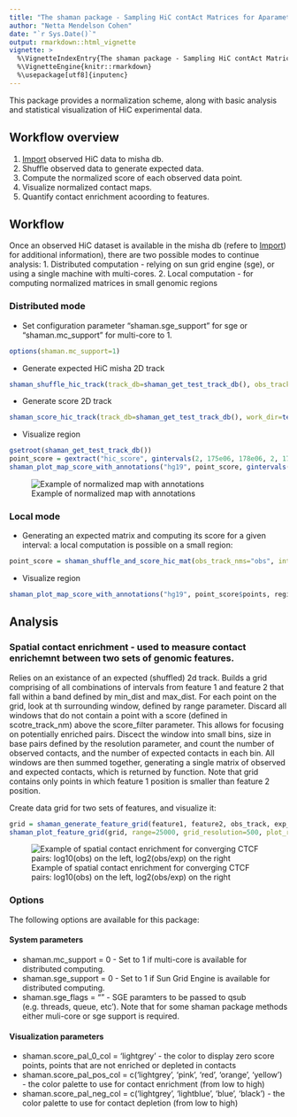 ```yaml
---
title: "The shaman package - Sampling HiC contAct Matrices for Aparametric Normalization"
author: "Netta Mendelson Cohen"
date: "`r Sys.Date()`"
output: rmarkdown::html_vignette
vignette: >
  %\VignetteIndexEntry{The shaman package - Sampling HiC contAct Matrices for Aparametric Normalization}
  %\VignetteEngine{knitr::rmarkdown}
  %\usepackage[utf8]{inputenc}
---
```


This package provides a normalization scheme, along with basic analysis and statistical visualization of HiC experimental data.

## Workflow overview
1. [Import](https://tanaylab.bitbucket.io/shaman/articles/import.html) observed HiC data to misha db.
2. Shuffle observed data to generate expected data.
3. Compute the normalized score of each observed data point.
4. Visualize normalized contact maps.
5. Quantify contact enrichment acoording to features.


## Workflow
Once an observed HiC dataset is available in the misha db (refere to  [Import](https://tanaylab.bitbucket.io/shaman/articles/import.html)) for additional information), there are two possible modes to continue analysis:
1. Distributed computation - relying on sun grid engine (sge), or using a single machine with multi-cores.
2. Local computation - for computing normalized matrices in small genomic regions

### Distributed mode 
- Set configuration parameter "shaman.sge_support" for sge or "shaman.mc_support" for multi-core to 1.
```r
options(shaman.mc_support=1)
```
- Generate expected HiC misha 2D track
```r
shaman_shuffle_hic_track(track_db=shaman_get_test_track_db(), obs_track_nm="hic_obs", work_dir=tempdir())
```
- Generate score 2D track 
```r
shaman_score_hic_track(track_db=shaman_get_test_track_db(), work_dir=tempdir(), score_track_nm="hic_score_new", obs_track_nms="hic_obs")
```
- Visualize region
```r
gsetroot(shaman_get_test_track_db())
point_score = gextract("hic_score", gintervals(2, 175e06, 178e06, 2, 175e06, 178e06), colnames="score")
shaman_plot_map_score_with_annotations("hg19", point_score, gintervals(2, 175e06, 178e06), misha_tracks=list("K562.k27ac", "rna-seq"), annotations=list("ctcf_forward", "ctcf_reverse"), a_colors=c("#4572A7", "#AA4643"))
```
![Example of normalized map with annotations](fig2.hoxd.example.png)

### Local mode
- Generating an expected matrix and computing its score for a given interval: a local computation is possible on a small region:
```r
point_score = shaman_shuffle_and_score_hic_mat(obs_track_nms="obs", interval=interval, work_dir="work_dir")
```
- Visualize region
```r
shaman_plot_map_score_with_annotations("hg19", point_score$points, region, misha_tracks=list("K56.k27ac", "rna-seq"), annotations=list("ctcf_pos", "ctcf_neg"), a_colors=c("#4572A7", "#AA4643"))
```
## Analysis
### Spatial contact enrichment - used to measure contact enrichemnt between two sets of genomic features.
Relies on an existance of an expected (shuffled) 2d track.
Builds a grid comprising of all combinations of intervals from feature 1 and feature 2 that fall within a band 
defined by min_dist and max_dist. For each point on the grid, look at th surrounding window, defined by range parameter. 
Discard all windows that do not contain a point with a score (defined in scotre_track_nm) above the score_filter parameter.
This allows for focusing on potentially enriched pairs. Discect the window into small bins, size in base pairs defined by 
the resolution parameter, and count the number of observed contacts, and the number of expected contacts in each bin.
All windows are then summed together, generating a single matrix of observed and expected contacts, which is returned by function.
Note that grid contains only points in which feature 1 position is smaller than feature 2 position.

Create data grid for two sets of features, and visualize it:
```r
grid = shaman_generate_feature_grid(feature1, feature2, obs_track, exp_track, range=25000, resolution=500)
shaman_plot_feature_grid(grid, range=25000, grid_resolution=500, plot_resolution=1000)
```
![Example of spatial contact enrichment for converging CTCF pairs: log10(obs) on the left, log2(obs/exp) on the right ](hic.K562.ela_k562.ctcf_neg.ctcf_pos.1k.png)


### Options
The following options are available for this package:

#### System parameters

* shaman.mc_support = 0 - Set to 1 if multi-core is available for distributed computing.
* shaman.sge_support = 0 - Set to 1 if Sun Grid Engine is available for distributed computing.
* shaman.sge_flags = ""  - SGE paramters to be passed to qsub (e.g. threads, queue, etc').
Note that for some shaman package methods either muli-core or sge support is required.

#### Visualization parameters

* shaman.score_pal_0_col = 'lightgrey' - the color to display zero score points, points that are not enriched or depleted in contacts
* shaman.score_pal_pos_col = c('lightgrey', 'pink', 'red', 'orange', 'yellow') - the color palette to use for contact enrichment (from low to high)
* shaman.score_pal_neg_col = c('lightgrey', 'lightblue', 'blue', 'black') - the color palette to use for contact depletion (from low to high)
